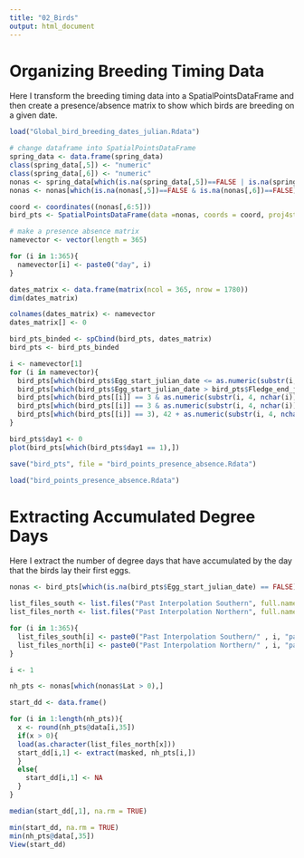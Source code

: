 ```yaml
---
title: "02_Birds"
output: html_document
---
```

# Organizing Breeding Timing Data
Here I transform the breeding timing data into a SpatialPointsDataFrame and then create a presence/absence matrix to show which birds are breeding on a given date.
```r
load("Global_bird_breeding_dates_julian.Rdata")

# change dataframe into SpatialPointsDataFrame
spring_data <- data.frame(spring_data)
class(spring_data[,5]) <- "numeric"
class(spring_data[,6]) <- "numeric"
nonas <- spring_data[which(is.na(spring_data[,5])==FALSE | is.na(spring_data[,6])==FALSE),]
nonas <- nonas[which(is.na(nonas[,5])==FALSE & is.na(nonas[,6])==FALSE),]

coord <- coordinates((nonas[,6:5]))
bird_pts <- SpatialPointsDataFrame(data =nonas, coords = coord, proj4string = CRS("+proj=longlat +datum=WGS84"))

# make a presence absence matrix
namevector <- vector(length = 365)

for (i in 1:365){
  namevector[i] <- paste0("day", i)
}

dates_matrix <- data.frame(matrix(ncol = 365, nrow = 1780))
dim(dates_matrix)

colnames(dates_matrix) <- namevector
dates_matrix[] <- 0

bird_pts_binded <- spCbind(bird_pts, dates_matrix)
bird_pts <- bird_pts_binded

i <- namevector[1]
for (i in namevector){
  bird_pts[which(bird_pts$Egg_start_julian_date <= as.numeric(substr(i, 4, nchar(i))) & as.numeric(substr(i, 4, nchar(i))) <= bird_pts$Fledge_end_julian_date), 42 + as.numeric(substr(i, 4, nchar(i)))] <- 1
  bird_pts[which(bird_pts$Egg_start_julian_date > bird_pts$Fledge_end_julian_date), 42 + as.numeric(substr(i, 4, nchar(i)))] <- 3
  bird_pts[which(bird_pts[[i]] == 3 & as.numeric(substr(i, 4, nchar(i))) >= bird_pts$Egg_start_julian_date), 42 + as.numeric(substr(i, 4, nchar(i)))] <- 1
  bird_pts[which(bird_pts[[i]] == 3 & as.numeric(substr(i, 4, nchar(i))) <= bird_pts$Egg_end_julian_date), 42 + as.numeric(substr(i, 4, nchar(i)))] <- 1
  bird_pts[which(bird_pts[[i]] == 3), 42 + as.numeric(substr(i, 4, nchar(i)))] <- 0
}

bird_pts$day1 <- 0
plot(bird_pts[which(bird_pts$day1 == 1),])

save("bird_pts", file = "bird_points_presence_absence.Rdata")
```

```r
load("bird_points_presence_absence.Rdata")
```

# Extracting Accumulated Degree Days
Here I extract the number of degree days that have accumulated by the day that the birds lay their first eggs.
```r
nonas <- bird_pts[which(is.na(bird_pts$Egg_start_julian_date) == FALSE),]

list_files_south <- list.files("Past Interpolation Southern", full.names = TRUE)
list_files_north <- list.files("Past Interpolation Northern", full.names = TRUE)

for (i in 1:365){
  list_files_south[i] <- paste0("Past Interpolation Southern/" , i, "past_northern.Rdata")
  list_files_north[i] <- paste0("Past Interpolation Northern/" , i, "past_northern.Rdata")
}

i <- 1

nh_pts <- nonas[which(nonas$Lat > 0),]

start_dd <- data.frame()

for (i in 1:length(nh_pts)){
  x <- round(nh_pts@data[i,35])
  if(x > 0){
  load(as.character(list_files_north[x]))
  start_dd[i,1] <- extract(masked, nh_pts[i,])
  }
  else{
    start_dd[i,1] <- NA
  }
}

median(start_dd[,1], na.rm = TRUE)

min(start_dd, na.rm = TRUE)
min(nh_pts@data[,35])
View(start_dd)

```


